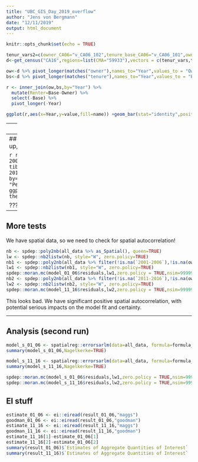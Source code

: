 ```yaml
---
title: "UBC_GIS_Day_2019_overflow"
author: "Jens von Bergmann"
date: "12/11/2019"
output: html_document
---
```


```r
knitr::opts_chunk$set(echo = TRUE)
```

```r
tenur_vars2=c(owner_CA06="v_CA06_102",tenure_base_CA06="v_CA06_101",owner_CA16="v_CA16_4837",tenure_base_CA16="v_CA16_4836")
d<-get_census("CA16",regions=list(CMA="59933"),vectors = c(tenur_vars,tenur_vars2)) %>% select(matches("tenure|owner"))

ow<-d %>% pivot_longer(matches("owner"),names_to="Year",values_to = "Owner") %>% select(Owner,Year) %>% mutate(Year=gsub("owner_","",Year))
bs<-d %>% pivot_longer(matches("tenure"),names_to="Year",values_to = "Base") %>% select(Base,Year) %>% mutate(Year=gsub("tenure_base_","",Year))

r <- inner_join(ow,bs,by="Year") %>%
  mutate(Renter=Base-Owner) %>%
  select(-Base) %>%
  pivot_longer(-Year)

ggplot(r,aes(x=Year,y=value,fill=name)) +geom_bar(stat="identity",position="dodge")
```

---
## Analysis (first run)
```r
formula_01_06 = `2001-2006` ~ owner_share_CA01
model_01_06 <- lm(formula_01_06,data=all_data)
summary(model_01_06)
```

```r
formula_11_16 = `2011-2016` ~ owner_share_CA11
model_11_16 <- lm(formula_11_16,data=all_data)
summary(model_11_16)
```

---
## Checks
We need to check our regression assumptions. First up, normality of the residuals.

```r
res_data <- full_join(
  tibble(`2001-2006`=model_01_06$residuals,c=names(model_01_06$residuals)),
  tibble(`2011-2016`=model_11_16$residuals,c=names(model_11_16$residuals)),
  by="c") %>% select(-c) %>% pivot_longer(names(.),names_to = "Period")
ggpubr::ggqqplot(res_data,x="value",color="Period") + theme_light() + labs(title="Residuals")
```

???
Some outliers, but overall looks ok.

---
## More tests

We have spatial data, so we need to check for spatial autocorrelation!

```r
nb <- spdep::poly2nb(all_data %>% as_Spatial(), queen=TRUE)
lw <- spdep::nb2listw(nb, style="W", zero.policy=TRUE)
nb1 <- spdep::poly2nb(all_data %>% filter(!is.na(`2001-2006`),!is.na(owner_share_CA01)) %>% as_Spatial(), queen=TRUE)
lw1 <- spdep::nb2listw(nb1, style="W", zero.policy=TRUE)
spdep::moran.mc(model_01_06$residuals,lw1,zero.policy = TRUE,nsim=99999)
nb2 <- spdep::poly2nb(all_data %>% filter(!is.na(`2011-2016`),!is.na(owner_share_CA11)) %>% as_Spatial(), queen=TRUE)
lw2 <- spdep::nb2listw(nb2, style="W", zero.policy=TRUE)
spdep::moran.mc(model_11_16$residuals,lw2,zero.policy = TRUE,nsim=99999)
```

This looks bad. We have significant positive spatial autocorrelation, with potential serious impacts on the model fit and certainty.

---
## Analysis (second run)
```r
model_s_01_06 <- spatialreg::errorsarlm(data=all_data, formula=formula_01_06, listw = lw, zero.policy=TRUE, tol.solve=1e-12)
summary(model_s_01_06,Nagelkerke=TRUE)
```

```r
model_s_11_16 <- spatialreg::errorsarlm(data=all_data, formula=formula_11_16, listw = lw, zero.policy=TRUE, tol.solve=1e-12)
summary(model_s_11_16,Nagelkerke=TRUE)
```
```r
spdep::moran.mc(model_s_01_06$residuals,lw1,zero.policy = TRUE,nsim=99999)
spdep::moran.mc(model_s_11_16$residuals,lw2,zero.policy = TRUE,nsim=99999)
```

## EI stuff

```r
estimate_01_06 <- ei::eiread(result_01_06,"maggs")
goodman_01_06 <- ei::eiread(result_01_06,"goodman")
estimate_11_16 <- ei::eiread(result_11_16,"maggs")
goodman_11_16 <- ei::eiread(result_11_16,"goodman")
estimate_11_16[1]-estimate_01_06[1]
estimate_11_16[2]-estimate_01_06[2]
summary(result_01_06)$`Estimates of Aggregate Quantities of Interest`
summary(result_11_16)$`Estimates of Aggregate Quantities of Interest`
```
